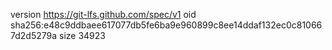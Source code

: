 version https://git-lfs.github.com/spec/v1
oid sha256:e48c9ddbaee617077db5fe6ba9e960899c8ee14ddaf132ec0c810667d2d5279a
size 34923

